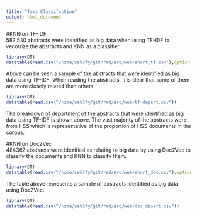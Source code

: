 ```yaml
---
title: "Text Classifcation"
output: html_document
---
```

#KNN on TF-IDF  
582,530 abstracts were identified as big data when using TF-IDF to vecotrize the abstracts and KNN as a classifier. 
```r
library(DT)
datatable(read.csv("/home/seh6fy/git/rnd/src/web/short_tf.csv"),options = list(rows.print=3)) 
```
Above can be seen a sample of the abstracts that were identified as big data using TF-IDF. When reading the abstracts, it is clear that some of them are more closely related than others.  
```r
library(DT)
datatable(read.csv("/home/seh6fy/git/rnd/src/web/tf_depart.csv"))
```
The breakdown of department of the abstracts that were identified as big data using TF-IDF is shown above. The vast majority of the abstracts were from HSS which is representative of the proportion of HSS documents in the corpus.   

#KNN on Doc2Vec  
484362 abstracts were idenified as relating to big data by using Doc2Vec to classify the documents and KNN to classify them. 
```r
library(DT)
datatable(read.csv("/home/seh6fy/git/rnd/src/web/short_doc.csv"),options = list(rows.print=3)) 
```
The table above represents a sample of abstracts identified as big data using Doc2Vec. 
```r
library(DT)
datatable(read.csv("/home/seh6fy/git/rnd/src/web/doc_depart.csv"))
```

